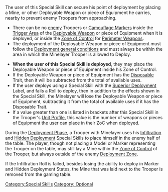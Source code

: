 {{n5-section-special-skills}}


The user of this Special Skill can secure his point of deployment by placing a Mine, or other Deployable Weapon or piece of Equipment he carries, nearby to prevent enemy Troopers from approaching.

{{css_skillbox |purple| MINELAYER | DEPLOYMENT SKILL }}
{{skill-label | Optional }}
{{requirements}}
* There can be no [[enemy]] Troopers or [[Camouflaged | Camouflage Markers]] inside the [[Trigger Area]] of the [[Deployable Weapon]] or piece of Equipment when it is deployed, or inside the [[Zone of Control]] for [[Perimeter Weapons]].
* The deployment of the Deployable Weapon or piece of Equipment must follow the [[Initiative_and_Deployment#Deployment_Rules | Deployment general conditions]] and must always be within the area in which the Minelayer Trooper is allowed to Deploy.
{{effects}}
* '''When the user of this Special Skill is deployed''', they may place the Deployable Weapon or piece of Equipment inside his Zone of Control.
* If the Deployable Weapon or piece of Equipment has the [[Disposable]] Trait, then it will be subtracted from the total of available uses.
* If the user deploys using a Special Skill with the [[Superior Deployment]] Label, and fails a Roll to deploy, then in addition to the effects shown in the Special Skill, the Minelayer will lose the Deployable Weapon or piece of Equipment, subtracting it from the total of available uses if it has the Disposable Trait.
* If a value greater than one is listed in brackets after this Special Skill in the Trooper's [[Unit Profile]], this value is the number of weapons or pieces of Equipment the user can place in their ZoC when deployed. 
{{css_skillbox-end}}


{{greybox-start | Example of Allowed and Prohibited Areas}}
{{image | name=n5/eng-minelayer-1.jpg | style=full }}
{{greybox-end}}


{{greybox-start | Example of Minelayer and Infiltration }} 
During the [[Deployment Phase]], a Trooper with Minelayer uses his [[Infiltration]] and [[Hidden Deployment]] Special Skills to place himself in the enemy half of the table. The player, though not placing a Model or Marker representing the Trooper on the table, may still lay a Mine within the [[Zone of Control]] of the Trooper, but always outside of the enemy [[Deployment Zone]].

If the Infiltration Roll is failed, besides losing the ability to deploy in Marker and Hidden Deployment States, the Mine that was laid next to the Trooper is removed from the gaming table.
{{greybox-end}}



{{n5-section-special-skills}}




[[Category:Special Skills]]

<!-- Label and Trait categories. -->
[[Category: Optional ]]